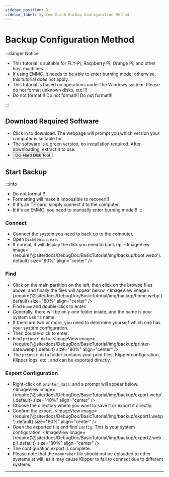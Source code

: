 ```yaml
---
sidebar_position: 5
sidebar_label: System Crash Backup Configuration Method
---
```


# Backup Configuration Method

:::danger Notice

* This tutorial is suitable for FLY-Pi, Raspberry Pi, Orange Pi, and other host machines.
* If using EMMC, it needs to be able to enter burning mode; otherwise, this tutorial does not apply.
* This tutorial is based on operations under the Windows system. Please do not format unknown disks, etc.!!!
* Do not format!!! Do not format!!! Do not format!!!

:::

## Download Required Software

* Click in to download. The webpage will prompt you which version your computer is suitable for.
* The software is a green version, no installation required. After downloading, extract it to use.
* <Button variant="contained" disableElevation href="https://www.diskgenius.cn/download.php">DG Hard Disk Tool</Button>

## Start Backup

:::info
* Do not format!!!
* Formatting will make it impossible to recover!!!
* If it's an TF card, simply connect it to the computer.
* If it's an EMMC, you need to manually enter burning mode!!!
:::

### Connect
* Connect the system you need to back up to the computer.
* Open `DiskGenius.exe`.
* If normal, it will display the disk you need to back up.
    <ImageView image={require('@site/docs/DebugDoc/BasicTutorial/img/backup/boot.webp').default} size="80%" align="center" />

### Find
* Click on the main partition on the left, then click on the browse files above, and finally the files will appear below.
    <ImageView image={require('@site/docs/DebugDoc/BasicTutorial/img/backup/home.webp').default} size="80%" align="center" />
* Find `home` and double-click to enter.
* Generally, there will be only one folder inside, and the name is your system user's name.
* If there are two or more, you need to determine yourself which one has your system configuration.
* Then double-click to enter.
* Find `printer_data`.
    <ImageView image={require('@site/docs/DebugDoc/BasicTutorial/img/backup/printer-data.webp').default} size="80%" align="center" />
* The `printer_data` folder contains your print files, Klipper configuration, Klipper logs, etc., and can be exported directly.

### Export Configuration
* Right-click on `printer_data`, and a prompt will appear below.
    <ImageView image={require('@site/docs/DebugDoc/BasicTutorial/img/backup/export.webp').default} size="40%" align="center" />
* Choose the directory where you want to save it or export it directly.
* Confirm the export.
    <ImageView image={require('@site/docs/DebugDoc/BasicTutorial/img/backup/export1.webp').default} size="80%" align="center" />
* Open the exported file and find `config`. This is your system configuration.
    <ImageView image={require('@site/docs/DebugDoc/BasicTutorial/img/backup/export2.webp').default} size="80%" align="center" />
* The configuration export is complete.
* Please note that the `moonraker` file should not be uploaded to other systems at will, as it may cause Klipper to fail to connect due to different systems.
  

---
